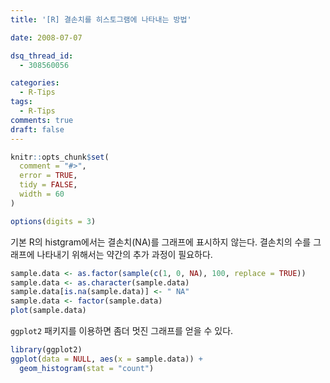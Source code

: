 ```yaml
---
title: '[R] 결손치를 히스토그램에 나타내는 방법'

date: 2008-07-07

dsq_thread_id:
  - 308560056

categories:
  - R-Tips
tags:
  - R-Tips
comments: true
draft: false
---
```


```r
knitr::opts_chunk$set(
  comment = "#>",
  error = TRUE,
  tidy = FALSE,
  width = 60
)

options(digits = 3)
```

기본 R의 histgram에서는 결손치(NA)를 그래프에 표시하지 않는다. 결손치의 수를 그래프에 나타내기 위해서는 약간의 추가 과정이 필요하다.

```r
sample.data <- as.factor(sample(c(1, 0, NA), 100, replace = TRUE))
sample.data <- as.character(sample.data)
sample.data[is.na(sample.data)] <- " NA"
sample.data <- factor(sample.data)
plot(sample.data)
```

`ggplot2` 패키지를 이용하면 좀더 멋진 그래프를 얻을 수 있다.

```r
library(ggplot2)
ggplot(data = NULL, aes(x = sample.data)) +
  geom_histogram(stat = "count")
```
